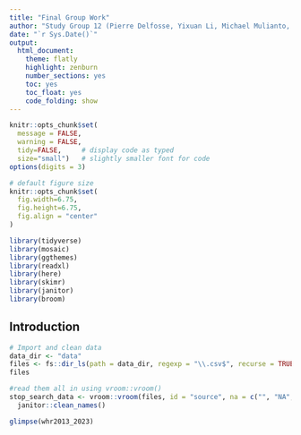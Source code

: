 ```yaml
---
title: "Final Group Work"
author: "Study Group 12 (Pierre Delfosse, Yixuan Li, Michael Mulianto, Raphael Toth, Jiarui Wang, Devang Mehta)"
date: "`r Sys.Date()`"
output:
  html_document:
    theme: flatly
    highlight: zenburn
    number_sections: yes
    toc: yes
    toc_float: yes
    code_folding: show
---
```


```r
knitr::opts_chunk$set(
  message = FALSE, 
  warning = FALSE, 
  tidy=FALSE,     # display code as typed
  size="small")   # slightly smaller font for code
options(digits = 3)

# default figure size
knitr::opts_chunk$set(
  fig.width=6.75, 
  fig.height=6.75,
  fig.align = "center"
)
```

```r
library(tidyverse)
library(mosaic)
library(ggthemes)
library(readxl)
library(here)
library(skimr)
library(janitor)
library(broom)
```

## Introduction

```r
# Import and clean data
data_dir <- "data"
files <- fs::dir_ls(path = data_dir, regexp = "\\.csv$", recurse = TRUE) 
files

#read them all in using vroom::vroom()
stop_search_data <- vroom::vroom(files, id = "source", na = c("", "NA", "N/A")) %>% 
  janitor::clean_names()

glimpse(whr2013_2023)
```
